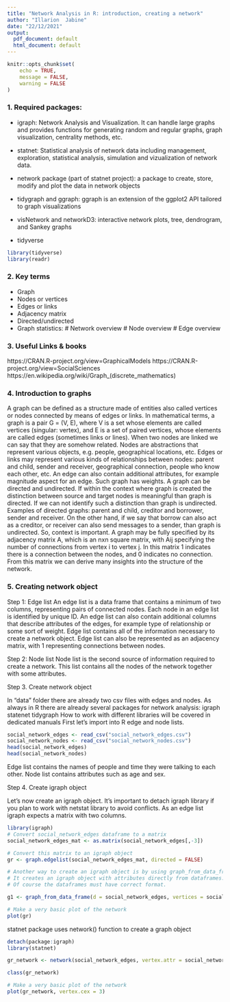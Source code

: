 ---
title: "Network Analysis in R: introduction, creating a network"
author: "Illarion  Jabine"
date: "22/12/2021"
output:
  pdf_document: default
  html_document: default
---

```{r setup, include=FALSE}
knitr::opts_chunk$set(
	echo = TRUE,
	message = FALSE,
	warning = FALSE
)
```


### 1. Required packages:


* igraph: Network Analysis and Visualization. It can handle large graphs and provides functions for generating random
and regular graphs, graph visualization, centrality methods, etc.

* statnet: Statistical analysis of network data including management, exploration, statistical analysis, simulation and vizualization of network data.
* network package (part of statnet project): a package to create, store, modify and plot the data in network objects

* tidygraph and ggraph: ggraph is an extension of the ggplot2 API tailored to graph visualizations

* visNetwork and networkD3: interactive network plots, tree, dendrogram, and Sankey graphs

* tidyverse
```{r load libraries, message=FALSE, warning=FALSE}
library(tidyverse)
library(readr)

```


### 2. Key terms
 * Graph
 * Nodes or vertices 
 * Edges or links
 * Adjacency matrix
 * Directed/undirected
 * Graph statistics: 
   # Network overview
   # Node overview
   # Edge overview


### 3. Useful Links & books
https://CRAN.R-project.org/view=GraphicalModels
https://CRAN.R-project.org/view=SocialSciences
https://en.wikipedia.org/wiki/Graph_(discrete_mathematics)
 
### 4. Introduction to graphs

 A graph can be defined as a structure made of entities also called vertices or nodes connected by means of edges or links. In mathematical terms, a graph is a pair G = (V, E), where V is a set whose elements are called vertices (singular: vertex), and E is a set of paired vertices, whose elements are called edges (sometimes links or lines). When two nodes are linked we can say that they are somehow related. Nodes are abstractions that represent various objects, e.g. people, geographical locations, etc. 
 Edges or links may represent various kinds of relationships between nodes: parent and child, sender and receiver, geographical connection, people who know each other, etc. An edge can also contain additional attributes, for example magnitude aspect for an edge. Such graph has weights.
 A graph can be directed and undirected. If within the context where graph is created the distinction between source and target nodes is meaningful than graph is directed. If we can not identify such a distinction than graph is undirected.
Examples of directed graphs: parent and child, creditor and borrower, sender and receiver. On the other hand, if we say that borrow can also act as a creditor, or receiver can also send messages to a sender, than graph is undirected. So, context is important.
 A graph may be fully specified by its adjacency matrix A, which is an nxn square matrix, with Aij specifying the number of connections from vertex i to vertex j. 
In this matrix 1 indicates there is a connection between the nodes, and 0 indicates no connection. From this matrix we can derive many insights into the structure of the network. 

### 5. Creating network object

 Step 1: Edge list 
An edge list is a data frame that contains a minimum of two columns, representing pairs of connected nodes. Each node in an edge list is identified by unique ID.
An edge list can also contain additional columns that describe attributes of the edges, for example type of relationship or some sort of weight. Edge list contains all of the information necessary to create a network object. Edge list can also be represented as an adjacency matrix, with 1 representing connections between nodes.

 Step 2: Node list
Node list is the second source of information required to create a network. This list contains all the nodes of the network together with some attributes. 



 Step 3. Create network object

In "data" folder there are already two csv files with edges and nodes.
As always in R there are already several packages for network analysis: 
 igraph 
 statenet 
 tidygraph
How to work with different libraries will be covered in dedicated manuals
First let's import into R edge and node lists. 
```{r}

social_network_edges <- read_csv("social_network_edges.csv")
social_network_nodes <- read_csv("social_network_nodes.csv")
head(social_network_edges)
head(social_network_nodes)
```
Edge list contains the names of people and time they were talking to each other.
Node list contains attributes such as age and sex.

Step 4. Create igraph object

Let's now create an igraph object. 
It's important to detach igraph library if you plan to work with netstat library to avoid conflicts.
As an edge list igraph expects a matrix with two columns.

```{r Igraph object, message=FALSE, warning=FALSE}
library(igraph)
# Convert social_network_edges dataframe to a matrix
social_network_edges_mat <- as.matrix(social_network_edges[,-3])

# Convert this matrix to an igraph object
gr <- graph.edgelist(social_network_edges_mat, directed = FALSE)

# Another way to create an igraph object is by using graph_from_data_frame() function.
# It creates an igraph object with attributes directly from dataframes. I think it's easier to use this function. 
# Of course the dataframes must have correct format.

g1 <- graph_from_data_frame(d = social_network_edges, vertices = social_network_nodes, directed = FALSE)

# Make a very basic plot of the network
plot(gr)
```

statnet package uses network() function to create a graph object

```{r network object, message=FALSE, warning=FALSE}
detach(package:igraph)
library(statnet)

gr_network <- network(social_network_edges, vertex.attr = social_network_nodes, matrix.type = "edgelist", ignore.eval = FALSE)

class(gr_network)

# Make a very basic plot of the network
plot(gr_network, vertex.cex = 3)
```
